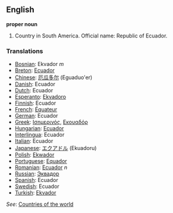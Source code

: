==English==

'''proper noun'''

# Country in South America. Official name: Republic of Ecuador.
===Translations===
*[[Bosnian]]: Ekvador ''m''
*[[Breton]]: [[Ecuador]]
*[[Chinese]]: [[厄瓜多尔]] (Eguaduo'er)
*[[Danish]]: Ecuador
*[[Dutch]]: Ecuador
*[[Esperanto]]: [[Ekvadoro]]
*[[Finnish]]: Ecuador
*[[French]]: [[Équateur]]
*[[German]]: Ecuador
*[[Greek]]: [[Ισημερινός]], [[Εκουαδόρ]]
*[[Hungarian]]: [[Ecuador]]
*[[Interlingua]]: Ecuador
*[[Italian]]: Ecuador
*[[Japanese]]: [[エクアドル]] (Ekuadoru)
*[[Polish]]: [[Ekwador]]
*[[Portuguese]]: [[Equador]]
*[[Romanian]]: [[Ecuador]] ''n''
*[[Russian]]: [[Эквадор]]
*[[Spanish]]: Ecuador
*[[Swedish]]: Ecuador
*[[Turkish]]: [[Ekvador]]

''See'': [[Countries of the world]]